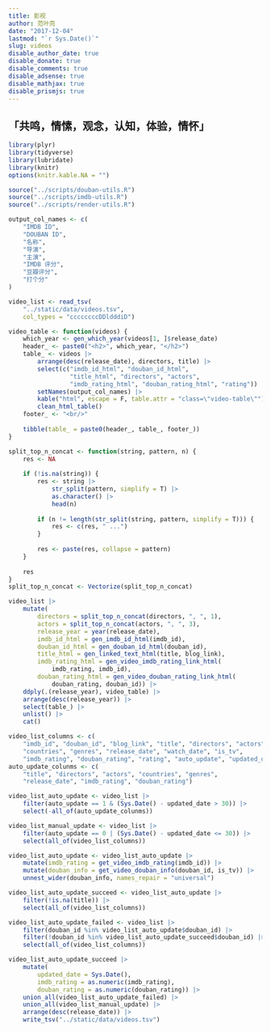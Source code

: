 ```yaml
---
title: 影视
author: 范叶亮
date: "2017-12-04"
lastmod: "`r Sys.Date()`"
slug: videos
disable_author_date: true
disable_donate: true
disable_comments: true
disable_adsense: true
disable_mathjax: true
disable_prismjs: true
---
```


## 「共鸣，情愫，观念，认知，体验，情怀」

```r
library(plyr)
library(tidyverse)
library(lubridate)
library(knitr)
options(knitr.kable.NA = "")

source("../scripts/douban-utils.R")
source("../scripts/imdb-utils.R")
source("../scripts/render-utils.R")
```

```r
output_col_names <- c(
    "IMDB ID",
    "DOUBAN ID",
    "名称",
    "导演",
    "主演",
    "IMDB 评分",
    "豆瓣评分",
    "打个分"
)

video_list <- read_tsv(
    "../static/data/videos.tsv",
    col_types = "ccccccccDDldddiD")

video_table <- function(videos) {
    which_year <- gen_which_year(videos[1, ]$release_date)
    header_ <- paste0("<h2>", which_year, "</h2>")
    table_ <- videos |>
        arrange(desc(release_date), directors, title) |>
        select(c("imdb_id_html", "douban_id_html",
                 "title_html", "directors", "actors",
                 "imdb_rating_html", "douban_rating_html", "rating")) |>
        setNames(output_col_names) |>
        kable("html", escape = F, table.attr = "class=\"video-table\"") |>
        clean_html_table()
    footer_ <- "<br/>"
    
    tibble(table_ = paste0(header_, table_, footer_))
}

split_top_n_concat <- function(string, pattern, n) {
    res <- NA
    
    if (!is.na(string)) {
        res <- string |>
            str_split(pattern, simplify = T) |>
            as.character() |>
            head(n)
        
        if (n != length(str_split(string, pattern, simplify = T))) {
            res <- c(res, " ...")
        }
        
        res <- paste(res, collapse = pattern)
    }
    
    res
}
split_top_n_concat <- Vectorize(split_top_n_concat)

video_list |>
    mutate(
        directors = split_top_n_concat(directors, ", ", 1),
        actors = split_top_n_concat(actors, ", ", 3),
        release_year = year(release_date),
        imdb_id_html = gen_imdb_id_html(imdb_id),
        douban_id_html = gen_douban_id_html(douban_id),
        title_html = gen_linked_text_html(title, blog_link),
        imdb_rating_html = gen_video_imdb_rating_link_html(
            imdb_rating, imdb_id),
        douban_rating_html = gen_video_douban_rating_link_html(
            douban_rating, douban_id)) |>
    ddply(.(release_year), video_table) |>
    arrange(desc(release_year)) |>
    select(table_) |>
    unlist() |>
    cat()
```

```r
video_list_columns <- c(
    "imdb_id", "douban_id", "blog_link", "title", "directors", "actors",
    "countries", "genres", "release_date", "watch_date", "is_tv",
    "imdb_rating", "douban_rating", "rating", "auto_update", "updated_date")
auto_update_colunms <- c(
    "title", "directors", "actors", "countries", "genres",
    "release_date", "imdb_rating", "douban_rating")

video_list_auto_update <- video_list |>
    filter(auto_update == 1 & (Sys.Date() - updated_date > 30)) |>
    select(-all_of(auto_update_colunms))

video_list_manual_update <- video_list |>
    filter(auto_update == 0 | (Sys.Date() - updated_date <= 30)) |>
    select(all_of(video_list_columns))

video_list_auto_update <- video_list_auto_update |>
    mutate(imdb_rating = get_video_imdb_rating(imdb_id)) |>
    mutate(douban_info = get_video_douban_info(douban_id, is_tv)) |>
    unnest_wider(douban_info, names_repair = "universal")

video_list_auto_update_succeed <- video_list_auto_update |>
    filter(!is.na(title)) |>
    select(all_of(video_list_columns))

video_list_auto_update_failed <- video_list |>
    filter(douban_id %in% video_list_auto_update$douban_id) |>
    filter(!douban_id %in% video_list_auto_update_succeed$douban_id) |>
    select(all_of(video_list_columns))

video_list_auto_update_succeed |>
    mutate(
        updated_date = Sys.Date(),
        imdb_rating = as.numeric(imdb_rating),
        douban_rating = as.numeric(douban_rating)) |>
    union_all(video_list_auto_update_failed) |>
    union_all(video_list_manual_update) |>
    arrange(desc(release_date)) |>
    write_tsv("../static/data/videos.tsv")
```
